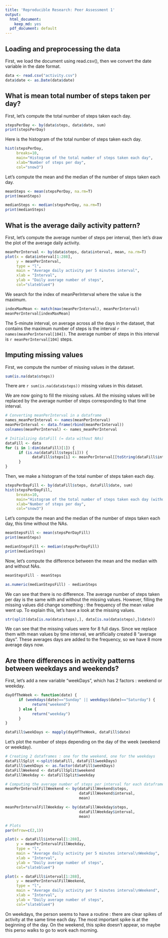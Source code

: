 ```yaml
---
title: 'Reproducible Research: Peer Assessment 1'
output:
  html_document:
    keep_md: yes
  pdf_document: default
---
```



## Loading and preprocessing the data

First, we load the document using read.csv(), then we convert the date variable
in the date format.

```r
data <- read.csv("activity.csv")
data$date <- as.Date(data$date)
```


## What is mean total number of steps taken per day?

First, let's compute the total number of steps taken each day.

```r
stepsPerDay <- by(data$steps, data$date, sum)
print(stepsPerDay)
```

Here is the histogram of the total number of steps taken each day.

```r
hist(stepsPerDay, 
     breaks=10, 
     main="Histogram of the total number of steps taken each day",
     xlab="Number of steps per day", 
     col="snow3")
```

Let's compute the mean and the median of the number of steps taken each day.

```r
meanSteps <- mean(stepsPerDay, na.rm=T)
print(meanSteps)
```

```r
medianSteps <- median(stepsPerDay, na.rm=T)
print(medianSteps)
```


## What is the average daily activity pattern?

First, let's compute the average number of steps per interval, then let's
draw the plot of the average daily activity.

```r
meanPerInterval <- by(data$steps, data$interval, mean, na.rm=T)
plot(x = data$interval[1:288], 
     y = meanPerInterval, 
     type = "l", 
     main = "Average daily activity per 5 minutes interval", 
     xlab = "Interval", 
     ylab = "Daily average number of steps", 
     col="slateblue4")
```

We search for the index of meanPerInterval where the value is the maximum.

```r
indexMaxMean <- match(max(meanPerInterval), meanPerInterval)
meanPerInterval[indexMaxMean]
```

The 5-minute interval, on average across all the days in the dataset, that contains the maximum number of steps is the interval 
`r names(meanPerInterval[104])`. The average number of steps in this interval
is `r meanPerInterval[104]` steps.

## Imputing missing values

First, we compute the number of missing values in the dataset.

```r
sum(is.na(data$steps))
```

There are `r sum(is.na(data$steps))` missing values in this dataset.

We are now going to fill the missing values. All the missing values 
will be replaced by the average number of steps corresponding to that time interval.

```r
# Converting meanPerInterval in a dataframe
names_meanPerInterval <- names(meanPerInterval)
meanPerInterval <- data.frame(rbind(meanPerInterval))
colnames(meanPerInterval) <- names_meanPerInterval

# Initializing dataFill (= data without NAs)
dataFill <- data
for (i in 1:dim(dataFill)[1]) {
      if (is.na(dataFill$steps[i])) {
            dataFill$steps[i] <- meanPerInterval[[toString(dataFill$interval[i])]]
      }
}
```


Then, we make a histogram of the total number of steps taken each day.

```r
stepsPerDayFill <- by(dataFill$steps, dataFill$date, sum)
hist(stepsPerDayFill, 
     breaks=10, 
     main="Histogram of the total number of steps taken each day (without NAs)",
     xlab="Number of steps per day", 
     col="snow3")
```

Let's compute the mean and the median of the number of steps taken each day, this
time without the NAs.

```r
meanStepsFill <- mean(stepsPerDayFill)
print(meanSteps)
```

```r
medianStepsFill <- median(stepsPerDayFill)
print(medianSteps)
```

Now, let's compute the difference between the mean and the median with and without
NAs.

```r
meanStepsFill - meanSteps
```

```r
as.numeric(medianStepsFill) - medianSteps
```

We can see that there is no difference. The average number of steps taken per
day is the same with and without the missing values. However, filling the missing
values did change something : the frequency of the mean value went up. To explain
this, let's have a look at the missing values.

```r
str(split(data[is.na(data$steps),], data[is.na(data$steps),]$date))
```

We can see that the missing values were for 8 full days. Since we
replace them with mean values by time interval, we artificially created 8 "average days". These averages days are added to the frequency, so we have 8 more average days now.


## Are there differences in activity patterns between weekdays and weekends?

First, let's add a new variable "weekDays", which has 2 factors : weekend or
weekday.

```r
dayOfTheWeek <- function(date) {
      if (weekdays(date)=="Sunday" || weekdays(date)=="Saturday") { 
            return("weekend")
      } else {
            return("weekday")
      }
}

dataFill$weekDays <- mapply(dayOfTheWeek, dataFill$date)
```

Let's plot the number of steps depending on the day of the week (weekend or weekday).

```r

# Creating 2 dataframes : one for the weekend, one for the weekdays
dataFillSplit <-split(dataFill, dataFill$weekDays)
dataFill$weekDays <- as.factor(dataFill$weekDays)
dataFillWeekend <- dataFillSplit$weekend
dataFillWeekday <- dataFillSplit$weekday

# Computing the average number of steps per interval for each dataframe
meanPerIntervalFillWeekend <- by(dataFillWeekend$steps, 
                                 dataFillWeekend$interval, 
                                 mean)

meanPerIntervalFillWeekday <- by(dataFillWeekday$steps, 
                                 dataFillWeekday$interval, 
                                 mean)

# Plots
par(mfrow=c(2,1))

plot(x = dataFill$interval[1:288], 
     y = meanPerIntervalFillWeekday, 
     type = "l", 
     main = "Average daily activity per 5 minutes interval\nWeekday",
     xlab = "Interval", 
     ylab = "Daily average number of steps", 
     col="slateblue4")

plot(x = dataFill$interval[1:288], 
     y = meanPerIntervalFillWeekend, 
     type = "l", 
     main = "Average daily activity per 5 minutes interval\nWeekend", 
     xlab = "Interval", 
     ylab = "Daily average number of steps", 
     col="slateblue4")

```


On weekdays, the person seems to have a routine : there are clear spikes of
activity at the same time each day. The most important spike is at the beginning of the day. On the weekend, this spike doesn't appear, so maybe this perso walks to go to work each morning. 





